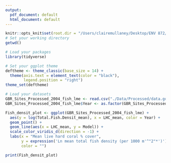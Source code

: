 ```yaml
---
output:
  pdf_document: default
  html_document: default
---
```



```r
knitr::opts_knit$set(root.dir = "/Users/clairemullaney/Desktop/ENV 872/Environmental_Data_Analytics_2020/Project/ENV_872_Project")
# Set your working directory
getwd()

# Load your packages
library(tidyverse)

# Set your ggplot theme
deftheme <- theme_classic(base_size = 14) + 
  theme(axis.text = element_text(color = "black"),
        legend.position = "right") 
theme_set(deftheme)

# Load your datasets
GBR_Sites_Processed_2004_fish_lme <- read.csv("./Data/Processed/data.gov.au_fish_lme_2004_processed.csv")
GBR_Sites_Processed_2004_fish_lme$Year <- as.factor(GBR_Sites_Processed_2004_fish_lme$Year)
```

```r

Fish_densit_plot <- ggplot(GBR_Sites_Processed_2004_fish_lme) + 
  aes(y = log(Total.Fish.Densit_mean), x = LHC_mean, color = Year) +
  geom_point() +
  geom_line(aes(x = LHC_mean, y = Model)) +
  scale_color_viridis_d(direction = -1) +
  labs(x = "Mean live hard coral % cover", 
       y = expression('Ln mean total fish density (per 1000 m'^"2"*')'),
       color = "")

print(Fish_densit_plot)
```

